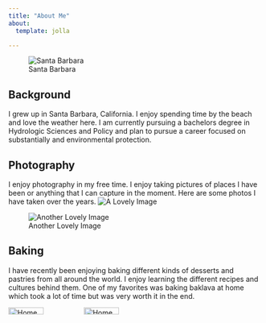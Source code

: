 ```yaml
---
title: "About Me"
about:
  template: jolla 

---
```

![Santa Barbara](media/SantaBarbara.jpg){fig-align="center"}


## Background
I grew up in Santa Barbara, California. I enjoy spending time by the beach and love the weather here. I am currently pursuing a bachelors degree in Hydrologic Sciences and Policy and plan to pursue a career focused on substantially and environmental protection.


## Photography
I enjoy photography in my free time. I enjoy taking pictures of places I have been or anything that I can capture in the moment. Here are some photos I have taken over the years.
![A Lovely Image](media/bee.jpg){group="my-gallery"}

![Another Lovely Image](media/bird.jpg){group="my-gallery"}



## Baking
I have recently been enjoying baking different kinds of desserts and pastries from all around the world. I enjoy learning the different recipes and cultures behind them. One of my favorites was baking baklava at home which took a lot of time but was very worth it in the end.
<div style="display: flex; gap: 10px;">
  <img src="media/Baklava.jpg" alt="Homemade baklava 1" style="width: 48%;">
  <img src="media/Tart.jpg" alt="Homemade tarts 1" style="width: 48%;">





